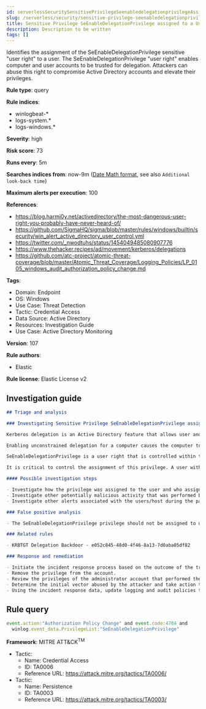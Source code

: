 ```yaml
---
id: serverlessSecuritySensitivePrivilegeSeenabledelegationprivilegeAssignedToAUser
slug: /serverless/security/sensitive-privilege-seenabledelegationprivilege-assigned-to-a-user
title: Sensitive Privilege SeEnableDelegationPrivilege assigned to a User
description: Description to be written
tags: []
---
```


<div id="sensitive-privilege-seenabledelegationprivilege-assigned-to-a-user"></div>

Identifies the assignment of the SeEnableDelegationPrivilege sensitive "user right" to a user. The SeEnableDelegationPrivilege "user right" enables computer and user accounts to be trusted for delegation. Attackers can abuse this right to compromise Active Directory accounts and elevate their privileges.

**Rule type**: query

**Rule indices**: 

* winlogbeat-*
* logs-system.*
* logs-windows.*

**Severity**: high

**Risk score**: 73

**Runs every**: 5m

**Searches indices from**: now-9m ([Date Math format](((ref))/common-options.html#date-math), see also <DocLink id="serverlessSecurityRulesUiCreate" section="set-the-rules-schedule">`Additional look-back time`</DocLink>)

**Maximum alerts per execution**: 100

**References**: 

* https://blog.harmj0y.net/activedirectory/the-most-dangerous-user-right-you-probably-have-never-heard-of/
* https://github.com/SigmaHQ/sigma/blob/master/rules/windows/builtin/security/win_alert_active_directory_user_control.yml
* https://twitter.com/_nwodtuhs/status/1454049485080907776
* https://www.thehacker.recipes/ad/movement/kerberos/delegations
* https://github.com/atc-project/atomic-threat-coverage/blob/master/Atomic_Threat_Coverage/Logging_Policies/LP_0105_windows_audit_authorization_policy_change.md

**Tags**: 

* Domain: Endpoint
* OS: Windows
* Use Case: Threat Detection
* Tactic: Credential Access
* Data Source: Active Directory
* Resources: Investigation Guide
* Use Case: Active Directory Monitoring

**Version**: 107

**Rule authors**: 

* Elastic

**Rule license**: Elastic License v2

## Investigation guide

```markdown
## Triage and analysis

### Investigating Sensitive Privilege SeEnableDelegationPrivilege assigned to a User

Kerberos delegation is an Active Directory feature that allows user and computer accounts to impersonate other accounts, act on their behalf, and use their privileges. Delegation (constrained and unconstrained) can be configured for user and computer objects.

Enabling unconstrained delegation for a computer causes the computer to store the ticket-granting ticket (TGT) in memory at any time an account connects to the computer, so it can be used by the computer for impersonation when needed. Risk is heightened if an attacker compromises computers with unconstrained delegation enabled, as they could extract TGTs from memory and then replay them to move laterally on the domain. If the attacker coerces a privileged user to connect to the server, or if the user does so routinely, the account will be compromised and the attacker will be able to pass-the-ticket to privileged assets.

SeEnableDelegationPrivilege is a user right that is controlled within the Local Security Policy of a domain controller and is managed through Group Policy. This setting is named **Enable computer and user accounts to be trusted for delegation**.

It is critical to control the assignment of this privilege. A user with this privilege and write access to a computer can control delegation settings, perform the attacks described above, and harvest TGTs from any user that connects to the system.

#### Possible investigation steps

- Investigate how the privilege was assigned to the user and who assigned it.
- Investigate other potentially malicious activity that was performed by the user that assigned the privileges using the `user.id` and `winlog.activity_id` fields as a filter during the past 48 hours.
- Investigate other alerts associated with the users/host during the past 48 hours.

### False positive analysis

- The SeEnableDelegationPrivilege privilege should not be assigned to users. If this rule is triggered in your environment legitimately, the security team should notify the administrators about the risks of using it.

### Related rules

- KRBTGT Delegation Backdoor - e052c845-48d0-4f46-8a13-7d0aba05df82

### Response and remediation

- Initiate the incident response process based on the outcome of the triage.
- Remove the privilege from the account.
- Review the privileges of the administrator account that performed the action.
- Determine the initial vector abused by the attacker and take action to prevent reinfection through the same vector.
- Using the incident response data, update logging and audit policies to improve the mean time to detect (MTTD) and the mean time to respond (MTTR).
```

## Rule query

```js
event.action:"Authorization Policy Change" and event.code:4704 and
  winlog.event_data.PrivilegeList:"SeEnableDelegationPrivilege"

```

**Framework**: MITRE ATT&CK<sup>TM</sup>

* Tactic:
    * Name: Credential Access
    * ID: TA0006
    * Reference URL: https://attack.mitre.org/tactics/TA0006/
* Tactic:
    * Name: Persistence
    * ID: TA0003
    * Reference URL: https://attack.mitre.org/tactics/TA0003/

